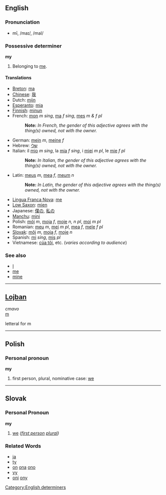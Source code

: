 ==English==

===Pronunciation===
* mī, /maɪ/, /maI/

===Possessive determiner===
'''my'''

#Belonging to [[me]].

====Translations====
*[[Breton]]: [[ma]]
*[[Chinese]]: [[我]]
*Dutch: [[mijn]]
*[[Esperanto]]: [[mia]]
*[[Finnish]]: [[minun]]
*French: [[mon]] ''m sing'', [[ma]] ''f sing'', [[mes]] ''m & f pl''
*:'''Note:''' ''In French, the gender of this adjective agrees with the thing(s) owned, not with the owner.''
*German: [[mein]] ''m'', [[meine]] ''f''
*Hebrew: [[שלי]]
*Italian: il [[mio]] ''m sing'', la [[mia]] ''f sing'', i [[miei]] ''m pl'', le [[mie]] ''f pl''
*:'''Note:''' ''In Italian, the gender of this adjective agrees with the thing(s) owned, not with the owner.''
*Latin: [[meus]] ''m'', [[mea]] ''f'', [[meum]] ''n''
*:'''Note:''' ''In Latin, the gender of this adjective agrees with the thing(s) owned, not with the owner.''
*[[Lingua Franca Nova]]: [[me]]
*[[Low Saxon]]: [[mien]]
*Japanese: [[僕の]], [[私の]]
*[[Manchu]]: [[mini]]
*Polish: [[mój]] ''m'', [[moja]] ''f'', [[moje]] ''n, n pl'', [[moi]] ''m pl''
*Romanian: [[meu]] ''m'', [[mei]] ''m pl'', [[mea]] ''f'', [[mele]] ''f pl''
*[[Slovak]]: [[môj]] ''m'', [[moja]] ''f'', [[moje]] ''n''
*Spanish: [[mi#Spanish|mi]] ''sing'', [[mis#Spanish|mis]] ''pl''
*Vietnamese: [[của tôi]], etc. (''varies according to audience'')

===See also===
*[[I]]
*[[me]]
*[[mine]]

----

==[[Lojban]]==
''cmavo''<br>
[[m]]

letteral for m

----

==Polish==
===Personal pronoun===
'''my'''

# first person, plural, nominative case: [[we]]

----

==Slovak==
===Personal Pronoun===
'''my'''

# [[we]] ''([[first person]] [[plural]])''

===Related Words===
*[[ja]]
*[[ty]]
*[[on]] [[ona]] [[ono]]
*[[vy]]
*[[oni]] [[ony]]


[[Category:English determiners]]